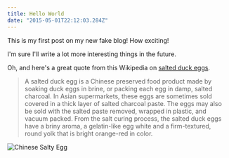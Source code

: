 ```yaml
---
title: Hello World
date: "2015-05-01T22:12:03.284Z"
---
```




This is my first post on my new fake blog! How exciting!

I'm sure I'll write a lot more interesting things in the future.

Oh, and here's a great quote from this Wikipedia on
[salted duck eggs](http://en.wikipedia.org/wiki/Salted_duck_egg).

> A salted duck egg is a Chinese preserved food product made by soaking duck
> eggs in brine, or packing each egg in damp, salted charcoal. In Asian
> supermarkets, these eggs are sometimes sold covered in a thick layer of salted
> charcoal paste. The eggs may also be sold with the salted paste removed,
> wrapped in plastic, and vacuum packed. From the salt curing process, the
> salted duck eggs have a briny aroma, a gelatin-like egg white and a
> firm-textured, round yolk that is bright orange-red in color.

![Chinese Salty Egg](./salty_egg.jpg)
